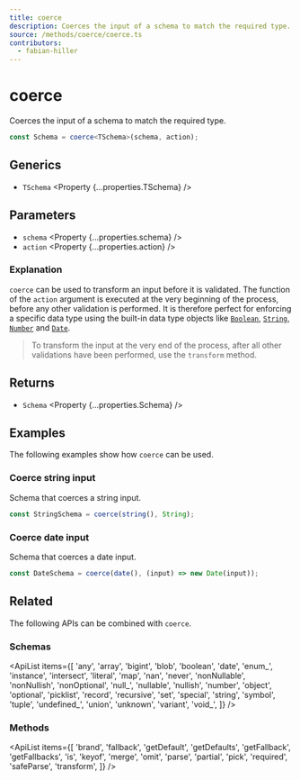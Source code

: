 ```yaml
---
title: coerce
description: Coerces the input of a schema to match the required type.
source: /methods/coerce/coerce.ts
contributors:
  - fabian-hiller
---
```



# coerce

Coerces the input of a schema to match the required type.

```ts
const Schema = coerce<TSchema>(schema, action);
```

## Generics

- `TSchema` <Property {...properties.TSchema} />

## Parameters

- `schema` <Property {...properties.schema} />
- `action` <Property {...properties.action} />

### Explanation

`coerce` can be used to transform an input before it is validated. The function of the `action` argument is executed at the very beginning of the process, before any other validation is performed. It is therefore perfect for enforcing a specific data type using the built-in data type objects like [`Boolean`](https://developer.mozilla.org/en-US/docs/Web/JavaScript/Reference/Global_Objects/Boolean), [`String`](https://developer.mozilla.org/en-US/docs/Web/JavaScript/Reference/Global_Objects/String/String), [`Number`](https://developer.mozilla.org/en-US/docs/Web/JavaScript/Reference/Global_Objects/Number/Number) and [`Date`](https://developer.mozilla.org/en-US/docs/Web/JavaScript/Reference/Global_Objects/Date/Date).

> To transform the input at the very end of the process, after all other validations have been performed, use the <Link href="../transform/">`transform`</Link> method.

## Returns

- `Schema` <Property {...properties.Schema} />

## Examples

The following examples show how `coerce` can be used.

### Coerce string input

Schema that coerces a string input.

```ts
const StringSchema = coerce(string(), String);
```

### Coerce date input

Schema that coerces a date input.

```ts
const DateSchema = coerce(date(), (input) => new Date(input));
```

## Related

The following APIs can be combined with `coerce`.

### Schemas

<ApiList
  items={[
    'any',
    'array',
    'bigint',
    'blob',
    'boolean',
    'date',
    'enum_',
    'instance',
    'intersect',
    'literal',
    'map',
    'nan',
    'never',
    'nonNullable',
    'nonNullish',
    'nonOptional',
    'null_',
    'nullable',
    'nullish',
    'number',
    'object',
    'optional',
    'picklist',
    'record',
    'recursive',
    'set',
    'special',
    'string',
    'symbol',
    'tuple',
    'undefined_',
    'union',
    'unknown',
    'variant',
    'void_',
  ]}
/>

### Methods

<ApiList
  items={[
    'brand',
    'fallback',
    'getDefault',
    'getDefaults',
    'getFallback',
    'getFallbacks',
    'is',
    'keyof',
    'merge',
    'omit',
    'parse',
    'partial',
    'pick',
    'required',
    'safeParse',
    'transform',
  ]}
/>
